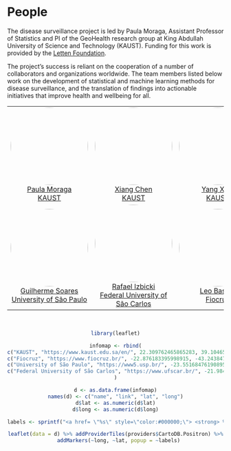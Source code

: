 # People {-}

The disease surveillance project is led by Paula Moraga, Assistant Professor of Statistics and PI of the GeoHealth research group at King Abdullah University of Science and Technology (KAUST).
Funding for this work is provided by the [Letten Foundation](https://letten.foundation/).


The project's success is reliant on the cooperation of a number of collaborators and organizations worldwide.
The team members listed below work on the development of statistical and machine learning methods for disease surveillance, and the translation of findings into actionable initiatives that improve health and wellbeing for all.

<center>
<style>
#people td{
border-top:0;
border-bottom:0;
}
img{
border-radius: 50%;
width: 180px;
}
</style>

<table id="people">
<tr>
<td align="center">
<a href="https://www.paulamoraga.com/">
<img src="https://avatars.githubusercontent.com/u/25888724?v=4" alt=""/>
</a><br>
<a href="https://www.paulamoraga.com/">Paula Moraga <br> KAUST</a>
</td>
<td align="center">
<a href="https://github.com/ChenXiang1998">
<img src="https://avatars.githubusercontent.com/u/30073728?v=4" alt=""/>
</a><br>
<a href="https://github.com/ChenXiang1998">Xiang Chen <br> KAUST</a>
</td>
<td align="center">
<a href="https://github.com/YangX-Bit">
<img src="https://avatars.githubusercontent.com/u/147154922?v=4" alt=""/>
</a><br>
<a href="https://github.com/YangX-Bit">Yang Xiao <br> KAUST</a>
</td>
</tr>
<tr>
<td align="center">
<a href="https://github.com/guipsoares">
<img src="https://avatars.githubusercontent.com/u/23426955?v=4" alt=""/>
</a><br>
<a href="https://github.com/guipsoares">Guilherme Soares <br> University of São Paulo</a>
</td>
<td align="center">
<a href="http://www.rizbicki.ufscar.br/">
<img src="https://avatars.githubusercontent.com/u/10176589?v=4" alt=""/>
</a><br>
<a href="http://www.rizbicki.ufscar.br/">Rafael Izbicki <br> Federal University of São Carlos</a>
</td>
<td align="center">
<a href="https://github.com/lsbastos">
<img src="https://avatars.githubusercontent.com/u/7204818?v=4" alt=""/>
</a><br>
<a href="https://github.com/lsbastos">Leo Bastos <br> Fiocruz</a>
</td>
</tr>
</table>



<br>


```r
library(leaflet)

infomap <- rbind(
c("KAUST", "https://www.kaust.edu.sa/en/", 22.309762465865283, 39.104654804328575),
c("Fiocruz", "https://www.fiocruz.br/", -22.876183395998915, -43.24384757672307),
c("University of São Paulo", "https://www5.usp.br/", -23.55168476190895, -46.730838093337766),
c("Federal University of São Carlos", "https://www.ufscar.br/", -21.984790095827584, -47.881408353973406)
)

d <- as.data.frame(infomap)
names(d) <- c("name", "link", "lat", "long")
d$lat <- as.numeric(d$lat)
d$long <- as.numeric(d$long)

labels <- sprintf("<a href= \"%s\" style=\"color:#000000;\"> <strong> %s </strong></a>  ", d$link, d$name) %>% lapply(htmltools::HTML)

leaflet(data = d) %>% addProviderTiles(providers$CartoDB.Positron) %>%
  addMarkers(~long, ~lat, popup = ~labels)


```


</center>